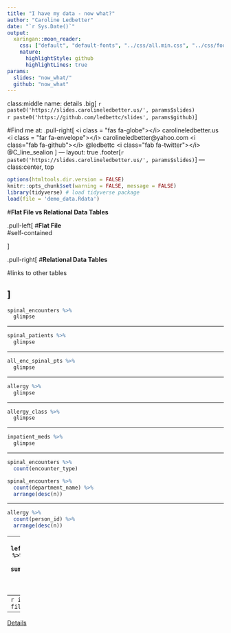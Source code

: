```yaml
---
title: "I have my data - now what?"
author: "Caroline Ledbetter"
date: "`r Sys.Date()`"
output: 
  xaringan::moon_reader:
    css: ["default", "default-fonts", "../css/all.min.css", "../css/footer.css"]
    nature:
      highlightStyle: github
      highlightLines: true
params:
  slides: "now_what/"
  github: "now_what"
---
```

class:middle
name: details
.big[
<i class="fas fa-images"></i>
`r paste0('https://slides.carolineledbetter.us/', params$slides)`  
<i class="fab fa-github-square"></i>
`r paste0('https://github.com/ledbettc/slides', params$github)`
]

#Find me at: 
.pull-right[
<i class = "fas fa-globe"></i> carolineledbetter.us  
<i class = "far fa-envelope"></i>
carolineledbetter@yahoo.com  
<i class="fab fa-github"></i>
 @ledbettc  
<i class="fab fa-twitter"></i>
@C_line_sealion
]
---
layout: true
<!-- edit slides and repo in the YAML above -->
.footer[`r paste0('https://slides.carolineledbetter.us/', params$slides)`]
---
class:center, top

```r
options(htmltools.dir.version = FALSE)
knitr::opts_chunk$set(warning = FALSE, message = FALSE)
library(tidyverse) # load tidyverse package
load(file = 'demo_data.Rdata')
```

#**Flat File vs Relational Data Tables**  

.pull-left[
#**Flat File**  
#self-contained    
 
]

.pull-right[
#**Relational Data Tables**  

#links to other tables

]
---
```r
spinal_encounters %>% 
  glimpse
```

---

```r
spinal_patients %>% 
  glimpse
```

---

```r
all_enc_spinal_pts %>% 
  glimpse
```

---

```r
allergy %>% 
  glimpse
```

---

```r
allergy_class %>% 
  glimpse
```

---

```r
inpatient_meds %>% 
  glimpse
```

---

```r
spinal_encounters %>% 
  count(encounter_type)

spinal_encounters %>% 
  count(department_name) %>% 
  arrange(desc(n))
```

---

```r
allergy %>% 
  count(person_id) %>% 
  arrange(desc(n))
```

---
```r
allergy %>% 
  left_join(allergy_class) %>% 
  group_by(person_id) %>% 
  summarise(drug_allergy = any(drug), 
            num_drug_allergy = sum(drug))
```

---
```r
inpatient_meds %>% 
  filter(opioid)
```

---
[Details](#details)



